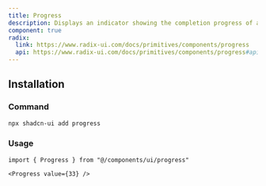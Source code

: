 ```yaml
---
title: Progress
description: Displays an indicator showing the completion progress of a task, typically displayed as a progress bar.
component: true
radix:
  link: https://www.radix-ui.com/docs/primitives/components/progress
  api: https://www.radix-ui.com/docs/primitives/components/progress#api-reference
---
```


<ComponentPreview name="progress-demo" />

## Installation

<Steps>

### Command

```bash
npx shadcn-ui add progress
```

### Usage

```tsx
import { Progress } from "@/components/ui/progress"
```

```tsx
<Progress value={33} />
```

</Steps>
